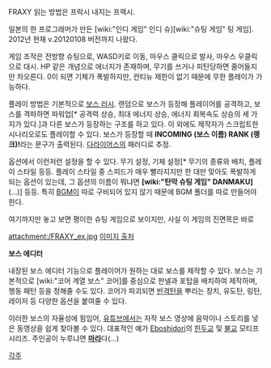 FRAXY
읽는 방법은 프락시 내지는 프랙시.


일본의 한 프로그래머가 만든 [wiki:"인디 게임" 인디 슈][wiki:"슈팅 게임" 팅 게임].
2012년 현재 v.20120108 버전까지 나왔다.

게임 조작은 전방향 슈팅으로, WASD키로 이동, 마우스 클릭으로 발사, 마우스 우클릭으로 대시. HP 같은 개념으로 에너지가 존재하며, 무기를 쓰거나 피탄당하면 줄어들지만 차오른다. 0이 되면 기체가 폭발하지만, 컨티뉴 제한이 없기 때문에 무한 플레이가 가능하다.

플레이 방법은 기본적으로 [[보스 러시]]. 랜덤으로 보스가 등장해 플레이어를 공격하고, 보스를 격파하면 파워업[* 공격력 상승, 최대 에너지 상승, 에너지 회복속도 상승의 세 가지가 있다.]과 다른 보스가 등장하는 구조를 하고 있다. 이 외에도 제작자가 스크립트한 시나리오로도 플레이할 수 있다.
보스가 등장할 때 '''INCOMING (보스 이름) RANK (랭크)!'''라는 문구가 출력된다. [[다라이어스]]의 패러디로 추정.

옵션에서 이런저런 설정을 할 수 있다. 무기 설정, 기체 설정[* 무기의 종류와 배치, 플레이 스타일 등등. 플레이 스타일 중 스피드가 매우 빨라지지만 한 대만 맞아도 폭발하게 되는 옵션이 있는데, 그 옵션의 이름이 뭐냐면 '''[wiki:"탄막 슈팅 게임" DANMAKU]'''(...)] 등등. 특히 [[BGM]]이 따로 구비되어 있지 않기 때문에 BGM 폴더를 따로 만들어야 한다.

여기까지만 놓고 보면 평이한 슈팅 게임으로 보이지만, 사실 이 게임의 진면목은 바로


attachment:/FRAXY_ex.jpg
[http://ritgun.tistory.com/93 이미지 출처]


'''보스 에디터'''


내장된 보스 에디터 기능으로 플레이어가 원하는 대로 보스를 제작할 수 있다. 보스는 기본적으로 [wiki:"코어 계열 보스" 코어]를 중심으로 판넬과 포탑을 배치하여 제작하며, 행동 패턴 등을 정해줄 수도 있다. 코어가 파괴되면 [[반격탄]]을 뿌리는 장치, 유도탄, 링탄, 레이저 등 다양한 옵션을 붙여줄 수 있다.

이러한 보스의 자율성에 힘입어, [[유튜브]]에서는 자작 보스 영상에 음악이나 스토리를 넣은 동영상을 쉽게 찾아볼 수 있다. 대표적인 예가 [http://www.youtube.com/user/Eboshidori Eboshidori]의 [[힌두교]] 및 [[불교]] 모티프 시리즈. 주인공이 누루냐면 '''[[마라]]'''다(...)


[[각주]]
